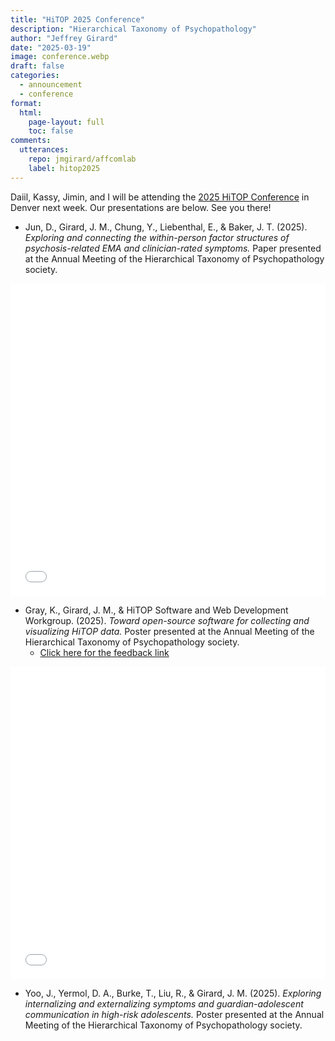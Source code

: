 ---
title: "HiTOP 2025 Conference"
description: "Hierarchical Taxonomy of Psychopathology"
author: "Jeffrey Girard"
date: "2025-03-19"
image: conference.webp
draft: false
categories:
  - announcement
  - conference
format:
  html:
    page-layout: full
    toc: false
comments:
  utterances: 
    repo: jmgirard/affcomlab
    label: hitop2025
---

Daiil, Kassy, Jimin, and I will be attending the [2025 HiTOP Conference](https://www.hitop-system.org/hitop-2025-conference) in Denver next week. Our presentations are below. See you there!

- Jun, D., Girard, J. M., Chung, Y., Liebenthal, E., \& Baker, J. T. (2025). *Exploring and connecting the within-person factor structures of psychosis-related EMA and clinician-rated symptoms.* Paper presented at the Annual Meeting of the Hierarchical Taxonomy of Psychopathology society.

![](Jun_HiTOP2025.pdf){width=100% height=500px}

- Gray, K., Girard, J. M., \& HiTOP Software and Web Development Workgroup. (2025). *Toward open-source software for collecting and visualizing HiTOP data.* Poster presented at the Annual Meeting of the Hierarchical Taxonomy of Psychopathology society.
    +   [Click here for the feedback link](https://tinyurl.com/hitop2025)
    
![](Gray_HiTOP2025.pdf){width=100% height=500px}

- Yoo, J., Yermol, D. A., Burke, T., Liu, R., \& Girard, J. M. (2025). *Exploring internalizing and externalizing symptoms and guardian-adolescent communication in high-risk adolescents.* Poster presented at the Annual Meeting of the Hierarchical Taxonomy of Psychopathology society.
